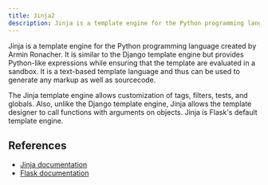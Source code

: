 ```yaml
---
title: Jinja2
description: Jinja is a template engine for the Python programming language created by Armin Ronacher.
---
```


Jinja is a template engine for the Python programming language created by Armin Ronacher.
It is similar to the Django template engine but provides Python-like expressions while 
ensuring that the template are evaluated in a sandbox. It is a text-based template language
and thus can be used to generate any markup as well as sourcecode.

The Jinja template engine allows customization of tags, filters, tests, and globals. Also, 
unlike the Django template engine, Jinja allows the template designer to call functions with 
arguments on objects. Jinja is Flask's default template engine.

## References

* [Jinja documentation](http://jinja.pocoo.org/)
* [Flask documentation](http://flask.pocoo.org/)